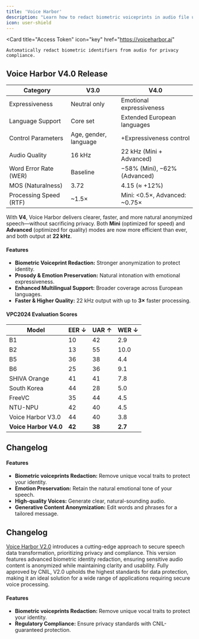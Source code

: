 ```yaml
---
title: 'Voice Harbor'
description: "Learn how to redact biometric voiceprints in audio file using Voice Harbor's API."
icon: user-shield
---
```


<CardGroup cols={1}>

  <Card
    title="Access Token"
    icon="key"
    href="https://voiceharbor.ai"
  >
    Automatically redact biometric identifiers from audio for privacy compliance.
  </Card>

</CardGroup>

## Voice Harbor V4.0 Release

<Update label="September 2025 Release" description="Voice Harbor V4.0">

  | Category               | V3.0                           | V4.0               |
  | ---------------------- | ---------------------------- | ----------------------------- |
  | Expressiveness         | Neutral only                 | Emotional expressiveness      |
  | Language Support       | Core set                     | Extended European languages   |
  | Control Parameters     | Age, gender, language        | +Expressiveness control       |
  | Audio Quality          | 16 kHz                       | 22 kHz (Mini + Advanced)      |
  | Word Error Rate (WER)  | Baseline                     | −58% (Mini), −62% (Advanced)  |
  | MOS (Naturalness)      | 3.72                         | 4.15 (≈ +12%)                 |
  | Processing Speed (RTF) | ~1.5×                        | Mini: &lt;0.5×, Advanced: ~0.75× |

  With **V4**, Voice Harbor delivers clearer, faster, and more natural anonymized speech—without sacrificing privacy. Both **Mini** (optimized for speed) and **Advanced** (optimized for quality) modes are now more efficient than ever, and both output at **22 kHz**.

  #### Features

  * **Biometric Voiceprint Redaction:** Stronger anonymization to protect identity.  
  * **Prosody & Emotion Preservation:** Natural intonation with emotional expressiveness.  
  * **Enhanced Multilingual Support:** Broader coverage across European languages.  
  * **Faster & Higher Quality:** 22 kHz output with up to **3×** faster processing.

  #### VPC2024 Evaluation Scores

  | Model              | **EER ↓** | **UAR ↑** | **WER ↓** |
  | ------------------- | ---------- | ---------- | ---------- |
  | B1                  | 10         | 42         | 2.9        |
  | B2                  | 13         | 55         | 10.0       |
  | B5                  | 36         | 38         | 4.4        |
  | B6                  | 25         | 36         | 9.1        |
  | SHIVA Orange        | 41         | 41         | 7.8        |
  | South Korea         | 44         | 28         | 5.0        |
  | FreeVC              | 35         | 44         | 4.5        |
  | NTU-NPU             | 42         | 40         | 4.5        |
  | Voice Harbor V3.0   | 44         | 40         | 3.8        |
  | **Voice Harbor V4.0** | **42**   | **38**     | **2.7**    |

</Update>


<Update label="Mai 2025 Release" description="Voice Harbor V3.0">

  ## Changelog

  #### Features

  * **Biometric voiceprints Redaction:** Remove unique vocal traits to protect your identity.
  * **Emotion Preservation:** Retain the natural emotional tone of your speech.
  * **High-quality Voices:** Generate clear, natural-sounding audio.
  * **Generative Content Anonymization:** Edit words and phrases for a tailored message.
</Update>

<Update label="2024-04-01" description="Voice Harbor V2.0">

  ## Changelog

  [Voice Harbor V2.0](https://app.nijta.com/) introduces a cutting-edge approach to secure speech data transformation, prioritizing privacy and compliance. This version features advanced biometric identity redaction, ensuring sensitive audio content is anonymized while maintaining clarity and usability. Fully approved by CNIL, V2.0 upholds the highest standards for data protection, making it an ideal solution for a wide range of applications requiring secure voice processing.

  #### Features

  * **Biometric voiceprints Redaction:** Remove unique vocal traits to protect your identity.
  * **Regulatory Compliance:** Ensure privacy standards with CNIL-guaranteed protection.
</Update>
